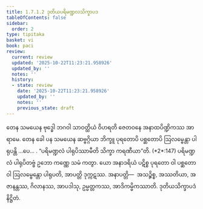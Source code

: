 ```yaml
---
title: 1.7.1.2 ဒုတိယပရိမဏ္ဍလသိက္ခာပဒ
tableOfContents: false
sidebar:
  order: 2
type: tipitaka
basket: vi
book: paci
review:
  current: review
  updated: '2025-10-22T11:23:21.958926'
  updated_by: ''
  notes: ''
  history:
  - state: review
    date: '2025-10-22T11:23:21.958926'
    updated_by: ''
    notes: ''
    previous_state: draft
---
```



<ReviewStatus review={frontmatter.review} showDetails={true} />

<HypothesisAnnotation frontmatter={frontmatter} />

<DynamicBreadcrumb />

<Division number="577" book="paci" e="ch" v="2" p="240">

<Paragraph number="1690" book="paci">
တေန သမယေန ဗုဒ္ဓေါ ဘဂဝါ သာဝတ္ထိယံ ဝိဟရတိ ဇေတဝနေ အနာထပိဏ္ဍိကဿ အာရာမေ. တေန ခေါ ပန သမယေန ဆဗ္ဗဂ္ဂိယာ ဘိက္ခူ ပုရတောပိ ပစ္ဆတောပိ ဩလမ္ဗေန္တာ ပါရုပန္တိ …ပေ… .
</Paragraph>

<Paragraph number="1691" book="paci">
<Emphasis>“ပရိမဏ္ဍလံ ပါရုပိဿာမီတိ သိက္ခာ ကရဏီယာ”</Emphasis>တိ. (*2*:<Emphasis>147</Emphasis>)
</Paragraph>

<Paragraph number="1692" book="paci">
ပရိမဏ္ဍလံ ပါရုပိတဗ္ဗံ ဥဘော ကဏ္ဏေ သမံ ကတွာ. ယော အနာဒရိယံ ပဋိစ္စ ပုရတော ဝါ ပစ္ဆတော ဝါ ဩလမ္ဗေန္တော ပါရုပတိ, အာပတ္တိ ဒုက္ကဋဿ.
</Paragraph>

<Paragraph number="1693" book="paci">
အနာပတ္တိ—  အသဉ္စိစ္စ, အဿတိယာ, အဇာနန္တဿ, ဂိလာနဿ, အာပဒါသု, ဥမ္မတ္တကဿ, အာဒိကမ္မိကဿာတိ.

</Paragraph>
</Division>

<Paragraph number="1694" type="center" book="paci">
ဒုတိယသိက္ခာပဒံ နိဋ္ဌိတံ.
</Paragraph>